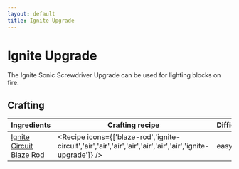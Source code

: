 ```yaml
---
layout: default
title: Ignite Upgrade
---
```



Ignite Upgrade
===================

The Ignite Sonic Screwdriver Upgrade can be used for lighting blocks on fire.

## Crafting

| Ingredients | Crafting recipe | Difficulty |
| ----------- | --------------- | ------------- |
| [Ignite Circuit](/items/ignite-circuit)<br/>[Blaze Rod](https://minecraft.wiki/w/Blaze_Rod) | <Recipe icons={['blaze-rod','ignite-circuit','air','air','air','air','air','air','air','ignite-upgrade']} /> | easy |

